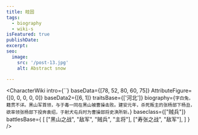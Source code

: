 ```yaml
---
title: 眭固
tags:
  - biography
  - wiki-s
isFeatured: true
publishDate:
excerpt:
seo:
  image:
    src: '/post-13.jpg'
    alt: Abstract snow

---
```



<CharacterWiki
  intro={``}
  baseData={[78, 52, 80, 60, 75]}
  AttributeFigure={[0, 0, 0, 0, 0]}
  baseData2={[6, 1]}
  traitsBase={['河北']}
  biography={`字白兔，籍贯不详。黑山军首领，与于毒一同在黑山被曹操击败。建安元年，杀死叛主的张杨部下杨丑，欲率领张杨部下投奔袁绍，于射犬屯兵时为曹操部将史涣所斩。`}
  baseclass={["贼兵"]}
  battlesBase={
    [
      ["黑山之战", "敌军", "贼兵", "主将"],
      ["寿张之战", "敌军"],
    ]
  }
/>
